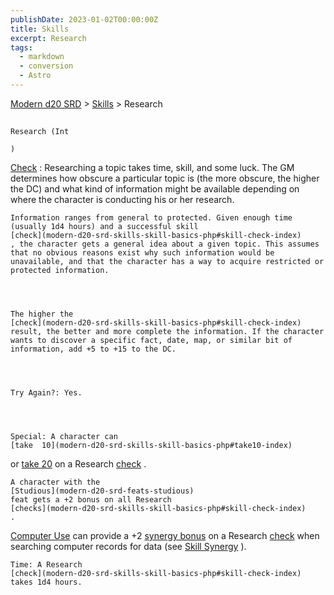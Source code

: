 ```yaml
---
publishDate: 2023-01-02T00:00:00Z
title: Skills
excerpt: Research
tags:
  - markdown
  - conversion
  - Astro
---
```


[Modern d20 SRD](/#modernD20) >
[Skills](modern-d20-srd-skills-index) > Research

##

    Research (Int

    )

[Check](modern-d20-srd-skills-skill-basics-php#skill-check-index)
: Researching a topic takes time, skill, and some luck. The GM determines how obscure a particular topic is (the more obscure, the higher the DC) and what kind of information might be available depending on where the character is conducting his or her research.

    Information ranges from general to protected. Given enough time (usually 1d4 hours) and a successful skill
    [check](modern-d20-srd-skills-skill-basics-php#skill-check-index)
    , the character gets a general idea about a given topic. This assumes that no obvious reasons exist why such information would be unavailable, and that the character has a way to acquire restricted or protected information.




    The higher the
    [check](modern-d20-srd-skills-skill-basics-php#skill-check-index)
    result, the better and more complete the information. If the character wants to discover a specific fact, date, map, or similar bit of information, add +5 to +15 to the DC.




    Try Again?: Yes.




    Special: A character can
    [take  10](modern-d20-srd-skills-skill-basics-php#take10-index)
or
[take 20](modern-d20-srd-skills-skill-basics-php#take20-index)
on a Research
[check](modern-d20-srd-skills-skill-basics-php#skill-check-index)
.

    A character with the
    [Studious](modern-d20-srd-feats-studious)
    feat gets a +2 bonus on all Research
    [checks](modern-d20-srd-skills-skill-basics-php#skill-check-index)
    .

[Computer Use](modern-d20-srd-skills-computer-use)
can provide a +2
[synergy bonus](modern-d20-srd-skills-skill-basics-php#skill-synergy-index)
on a Research
[check](modern-d20-srd-skills-skill-basics-php#skill-check-index)
when searching computer records for data (see
[Skill Synergy](modern-d20-srd-skills-skill-basics-php#skill-synergy-index)
).

    Time: A Research
    [check](modern-d20-srd-skills-skill-basics-php#skill-check-index)
    takes 1d4 hours.
